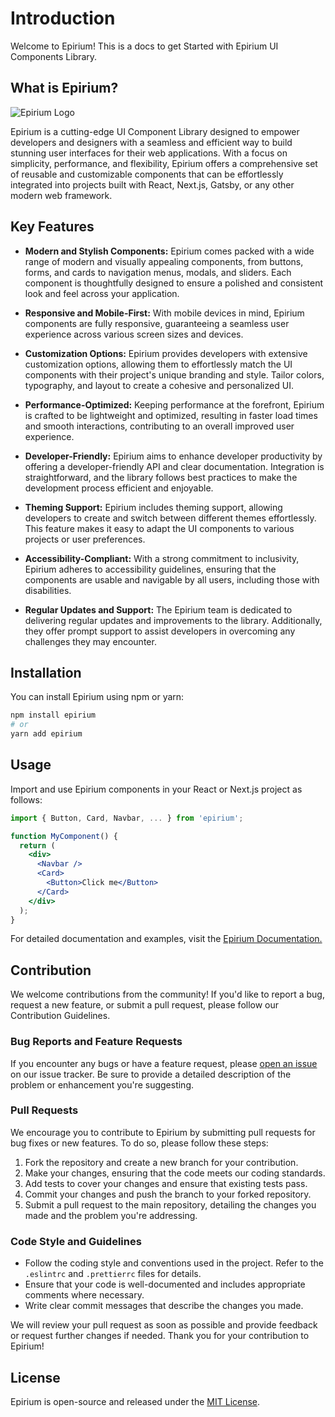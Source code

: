 # Introduction
 
Welcome to Epirium! This is a docs to get Started with Epirium UI Components Library.

## What is Epirium?

![Epirium Logo](https://raw.githubusercontent.com/akshaynstack/epiriumdocs/main/featuredgithubcover.png)

Epirium is a cutting-edge UI Component Library designed to empower developers and designers with a seamless and efficient way to build stunning user interfaces for their web applications. With a focus on simplicity, performance, and flexibility, Epirium offers a comprehensive set of reusable and customizable components that can be effortlessly integrated into projects built with React, Next.js, Gatsby, or any other modern web framework.

## Key Features

- **Modern and Stylish Components:** Epirium comes packed with a wide range of modern and visually appealing components, from buttons, forms, and cards to navigation menus, modals, and sliders. Each component is thoughtfully designed to ensure a polished and consistent look and feel across your application.

- **Responsive and Mobile-First:** With mobile devices in mind, Epirium components are fully responsive, guaranteeing a seamless user experience across various screen sizes and devices.

- **Customization Options:** Epirium provides developers with extensive customization options, allowing them to effortlessly match the UI components with their project's unique branding and style. Tailor colors, typography, and layout to create a cohesive and personalized UI.

- **Performance-Optimized:** Keeping performance at the forefront, Epirium is crafted to be lightweight and optimized, resulting in faster load times and smooth interactions, contributing to an overall improved user experience.

- **Developer-Friendly:** Epirium aims to enhance developer productivity by offering a developer-friendly API and clear documentation. Integration is straightforward, and the library follows best practices to make the development process efficient and enjoyable.

- **Theming Support:** Epirium includes theming support, allowing developers to create and switch between different themes effortlessly. This feature makes it easy to adapt the UI components to various projects or user preferences.

- **Accessibility-Compliant:** With a strong commitment to inclusivity, Epirium adheres to accessibility guidelines, ensuring that the components are usable and navigable by all users, including those with disabilities.

- **Regular Updates and Support:** The Epirium team is dedicated to delivering regular updates and improvements to the library. Additionally, they offer prompt support to assist developers in overcoming any challenges they may encounter.

## Installation

You can install Epirium using npm or yarn:

```bash
npm install epirium
# or
yarn add epirium
```

## Usage

Import and use Epirium components in your React or Next.js project as follows:

```jsx
import { Button, Card, Navbar, ... } from 'epirium';

function MyComponent() {
  return (
    <div>
      <Navbar />
      <Card>
        <Button>Click me</Button>
      </Card>
    </div>
  );
}
```

For detailed documentation and examples, visit the [Epirium Documentation.](https://epiriumdocs.vercel.app)

## Contribution

We welcome contributions from the community! If you'd like to report a bug, request a new feature, or submit a pull request, please follow our Contribution Guidelines.

### Bug Reports and Feature Requests

If you encounter any bugs or have a feature request, please [open an issue](link/to/your/issue/tracker) on our issue tracker. Be sure to provide a detailed description of the problem or enhancement you're suggesting.

### Pull Requests

We encourage you to contribute to Epirium by submitting pull requests for bug fixes or new features. To do so, please follow these steps:

1. Fork the repository and create a new branch for your contribution.
2. Make your changes, ensuring that the code meets our coding standards.
3. Add tests to cover your changes and ensure that existing tests pass.
4. Commit your changes and push the branch to your forked repository.
5. Submit a pull request to the main repository, detailing the changes you made and the problem you're addressing.

### Code Style and Guidelines

- Follow the coding style and conventions used in the project. Refer to the `.eslintrc` and `.prettierrc` files for details.
- Ensure that your code is well-documented and includes appropriate comments where necessary.
- Write clear commit messages that describe the changes you made.

We will review your pull request as soon as possible and provide feedback or request further changes if needed. Thank you for your contribution to Epirium!

## License

Epirium is open-source and released under the [MIT License](https://choosealicense.com/licenses/mit/).